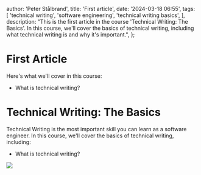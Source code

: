 


  author: 'Peter Stålbrand',
  title: 'First article',
  date: '2024-03-18 06:55',
  tags: [
    'technical writing',
    'software engineering',
    'technical writing basics',
  ],
  description: "This is the first article in the course 'Technical Writing: The Basics'. In this course, we'll cover the basics of technical writing, including what technical writing is and why it's important.",
};

# First Article

Here's what we'll cover in this course:

- What is technical writing?

# Technical Writing: The Basics

Technical Writing is the most important skill you can learn as a software engineer. In this course, we'll cover the basics of technical writing, including:

- What is technical writing?

<Image src={PeterImage} />

